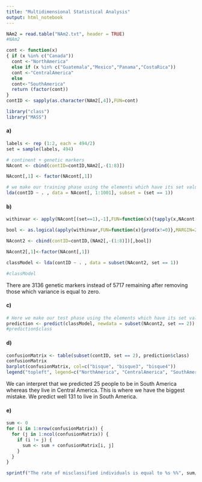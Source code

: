 ```yaml
---
title: "Multidimensional Statistical Analysis"
output: html_notebook
---
```


```r
NAm2 = read.table("NAm2.txt", header = TRUE)
#NAm2

cont <- function(x)
{ if (x %in% c("Canada"))
  cont <-"NorthAmerica"
  else if (x %in% c("Guatemala","Mexico","Panama","CostaRica"))
  cont <-"CentralAmerica"
  else
  cont<-"SouthAmerica"
  return (factor(cont))
}
contID <- sapply(as.character(NAm2[,4]),FUN=cont)

library("class")
library("MASS")

```


#### a) 

```r

labels <- rep (1:2, each = 494/2)
set = sample(labels, 494)

# continent + genetic markers
NAcont <- cbind(contID=contID,NAm2[,-(1:8)])

NAcont[,1] <- factor(NAcont[,1])

# we make our training phase using the elements which have its set value equal 1.
lda(contID ~ . , data = NAcont[, 1:1001], subset = (set == 1))


```

#### b)

```r

withinvar <- apply(NAcont[(set==1),-1],FUN=function(x){tapply(x,NAcont[(set==1),1],FUN=var)},MARGIN=2)

bool <- as.logical(apply(withinvar,FUN=function(x){prod(x!=0)},MARGIN=2))

NAcont2 <- cbind(contID=contID,(NAm2[,-(1:8)])[,bool])

NAcont2[,1]<-factor(NAcont[,1])

classModel <- lda(contID ~ . , data = subset(NAcont2, set == 1))

#classModel
```

There are $3136$ genetic markers instead of $5717$ remaining after removing those which variance is equal to zero. 

#### c)

```r

# Here we make our test phase using the elements which have its set value equal 2.
prediction <- predict(classModel, newdata = subset(NAcont2, set == 2))
#prediction$class

```

#### d)

```r

confusionMatrix <- table(subset(contID, set == 2), prediction$class)
confusionMatrix
barplot(confusionMatrix, col=c("bisque", "bisque3", "bisque4"))
legend("topleft", legend=c("NorthAmerica", "CentralAmerica", "SouthAmerica"), fill=c("bisque", "bisque3", "bisque4"))

```

We can interpret that we predicted 25 people to be in South America whereas they live in Central America. This is where we have the biggest mistake. We predict well 131 to live in South America.


#### e)

```r

sum <- 0
for (i in 1:nrow(confusionMatrix)) {
  for (j in 1:ncol(confusionMatrix)) {
    if (i != j) {
      sum <- sum + confusionMatrix[i, j]
    }
  }
}

sprintf("The rate of misclassified individuals is equal to %s %%", sum/(length(NAcont)/2)*100)

```














